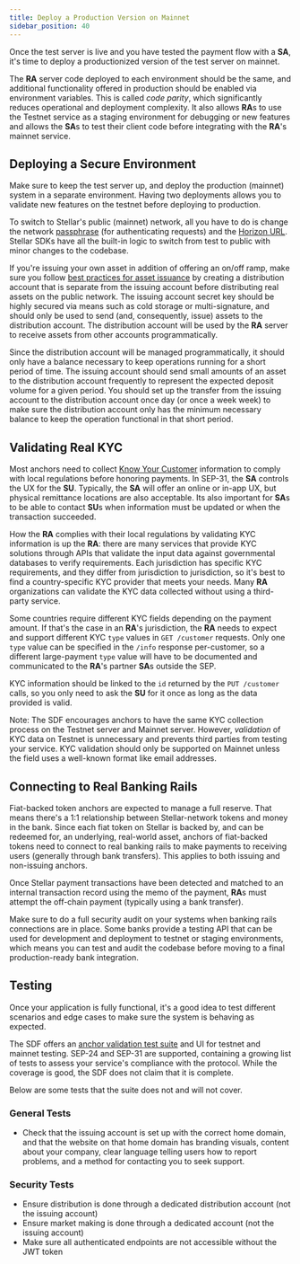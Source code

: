 ```yaml
---
title: Deploy a Production Version on Mainnet
sidebar_position: 40
---
```



Once the test server is live and you have tested the payment flow with a **SA**, it's time to deploy a productionized version of the test server on mainnet.

The **RA** server code deployed to each environment should be the same, and additional functionality offered in production should be enabled via environment variables. This is called _code parity_, which significantly reduces operational and deployment complexity. It also allows **RA**s to use the Testnet service as a staging environment for debugging or new features and allows the **SA**s to test their client code before integrating with the **RA**'s mainnet service.

## Deploying a Secure Environment

Make sure to keep the test server up, and deploy the production (mainnet) system in a separate environment. Having two deployments allows you to validate new features on the testnet before deploying to production.

To switch to Stellar's public (mainnet) network, all you have to do is change the network [passphrase](../../encyclopedia/network-passphrases.mdx) (for authenticating requests) and the [Horizon URL](https://horizon.stellar.org/). Stellar SDKs have all the built-in logic to switch from test to public with minor changes to the codebase.

If you're issuing your own asset in addition of offering an on/off ramp, make sure you follow [best practices for asset issuance](../../issuing-assets/how-to-issue-an-asset.mdx) by creating a distribution account that is separate from the issuing account before distributing real assets on the public network. The issuing account secret key should be highly secured via means such as cold storage or multi-signature, and should only be used to send (and, consequently, issue) assets to the distribution account. The distribution account will be used by the **RA** server to receive assets from other accounts programmatically.

Since the distribution account will be managed programmatically, it should only have a balance necessary to keep operations running for a short period of time. The issuing account should send small amounts of an asset to the distribution account frequently to represent the expected deposit volume for a given period. You should set up the transfer from the issuing account to the distribution account once day (or once a week week) to make sure the distribution account only has the minimum necessary balance to keep the operation functional in that short period.

## Validating Real KYC

Most anchors need to collect [Know Your Customer](https://en.wikipedia.org/wiki/Know_your_customer) information to comply with local regulations before honoring payments. In SEP-31, the **SA** controls the UX for the **SU**. Typically, the **SA** will offer an online or in-app UX, but physical remittance locations are also acceptable. Its also important for **SA**s to be able to contact **SU**s when information must be updated or when the transaction succeeded.

How the **RA** complies with their local regulations by validating KYC information is up the **RA**: there are many services that provide KYC solutions through APIs that validate the input data against governmental databases to verify requirements. Each jurisdiction has specific KYC requirements, and they differ from jurisdiction to jurisdiction, so it's best to find a country-specific KYC provider that meets your needs. Many **RA** organizations can validate the KYC data collected without using a third-party service.

Some countries require different KYC fields depending on the payment amount. If that's the case in an **RA**'s jurisdiction, the **RA** needs to expect and support different KYC `type` values in `GET /customer` requests. Only one `type` value can be specified in the `/info` response per-customer, so a different large-payment `type` value will have to be documented and communicated to the **RA**'s partner **SA**s outside the SEP.

KYC information should be linked to the `id` returned by the `PUT /customer` calls, so you only need to ask the **SU** for it once as long as the data provided is valid.

<Alert>

Note: The SDF encourages anchors to have the same KYC collection process on the Testnet server and Mainnet server. However, _validation_ of KYC data on Testnet is unnecessary and prevents third parties from testing your service. KYC validation should only be supported on Mainnet unless the field uses a well-known format like email addresses.

</Alert>

## Connecting to Real Banking Rails

Fiat-backed token anchors are expected to manage a full reserve. That means there's a 1:1 relationship between Stellar-network tokens and money in the bank. Since each fiat token on Stellar is backed by, and can be redeemed for, an underlying, real-world asset, anchors of fiat-backed tokens need to connect to real banking rails to make payments to receiving users (generally through bank transfers). This applies to both issuing and non-issuing anchors.

Once Stellar payment transactions have been detected and matched to an internal transaction record using the memo of the payment, **RA**s must attempt the off-chain payment (typically using a bank transfer).

Make sure to do a full security audit on your systems when banking rails connections are in place. Some banks provide a testing API that can be used for development and deployment to testnet or staging environments, which means you can test and audit the codebase before moving to a final production-ready bank integration.

## Testing

Once your application is fully functional, it's a good idea to test different scenarios and edge cases to make sure the system is behaving as expected.

The SDF offers an [anchor validation test suite](https://anchor-validator.stellar.org/) and UI for testnet and mainnet testing. SEP-24 and SEP-31 are supported, containing a growing list of tests to assess your service's compliance with the protocol. While the coverage is good, the SDF does not claim that it is complete.

Below are some tests that the suite does not and will not cover.

### General Tests

- Check that the issuing account is set up with the correct home domain, and that the website on that home domain has branding visuals, content about your company, clear language telling users how to report problems, and a method for contacting you to seek support.

### Security Tests

- Ensure distribution is done through a dedicated distribution account (not the issuing account)
- Ensure market making is done through a dedicated account (not the issuing account)
- Make sure all authenticated endpoints are not accessible without the JWT token
